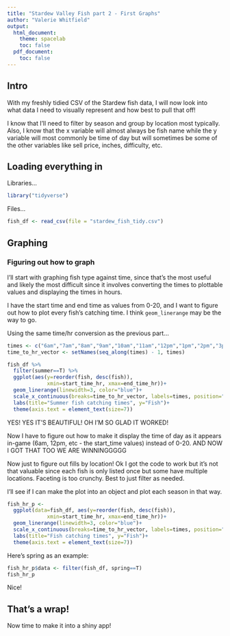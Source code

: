 ```yaml
---
title: "Stardew Valley Fish part 2 - First Graphs"
author: "Valerie Whitfield"
output:
  html_document:
    theme: spacelab
    toc: false
  pdf_document:
    toc: false
---
```


## Intro

With my freshly tidied CSV of the Stardew fish data, I will now look into what data I need to visually represent and how best to pull that off!

I know that I'll need to filter by season and group by location most typically. Also, I know that the x variable will almost always be fish name while the y variable will most commonly be time of day but will sometimes be some of the other variables like sell price, inches, difficulty, etc.

## Loading everything in

Libraries...
```r
library("tidyverse")
```

Files...
```r
fish_df <- read_csv(file = "stardew_fish_tidy.csv")
```


## Graphing

### Figuring out how to graph

I'll start with graphing fish type against time, since that's the most useful and likely the most difficult since it involves converting the times to plottable values and displaying the times in hours.

I have the start time and end time as values from 0-20, and I want to figure out how to plot every fish's catching time. I think `geom_linerange` may be the way to go.


Using the same time/hr conversion as the previous part...
```r
times <- c("6am","7am","8am","9am","10am","11am","12pm","1pm","2pm","3pm","4pm","5pm","6pm","7pm","8pm","9pm","10pm","11pm","12am","1am","2am")
time_to_hr_vector <- setNames(seq_along(times) - 1, times)
```


```r
fish_df %>% 
  filter(summer==T) %>% 
  ggplot(aes(y=reorder(fish, desc(fish)), 
             xmin=start_time_hr, xmax=end_time_hr))+
  geom_linerange(linewidth=3, color="blue")+
  scale_x_continuous(breaks=time_to_hr_vector, labels=times, position="top")+
  labs(title="Summer fish catching times", y="Fish")+
  theme(axis.text = element_text(size=7))
```

YES! YES IT'S BEAUTIFUL! OH I'M SO GLAD IT WORKED!

Now I have to figure out how to make it display the time of day as it appears in-game (6am, 12pm, etc - the start_time values) instead of 0-20. AND NOW I GOT THAT TOO WE ARE WINNINGGGGG

Now just to figure out fills by location! Ok I got the code to work but it's not that valuable since each fish is only listed once but some have multiple locations. Faceting is too crunchy. Best to just filter as needed.

I'll see if I can make the plot into an object and plot each season in that way.

```r
fish_hr_p <- 
  ggplot(data=fish_df, aes(y=reorder(fish, desc(fish)), 
             xmin=start_time_hr, xmax=end_time_hr))+
  geom_linerange(linewidth=3, color="blue")+
  scale_x_continuous(breaks=time_to_hr_vector, labels=times, position="top")+
  labs(title="Fish catching times", y="Fish")+
  theme(axis.text = element_text(size=7))
```

Here's spring as an example:
```r
fish_hr_p$data <- filter(fish_df, spring==T)
fish_hr_p
```
Nice!

## That's a wrap!

Now time to make it into a shiny app!
